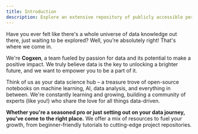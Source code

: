 ```yaml
---
title: Introduction
description: Explore an extensive repository of publicly accessible personal notebooks on machine learning engineering, data science analytics, artificial intelligence, and more.
---
```


Have you ever felt like there's a whole universe of data knowledge out there, just waiting to be explored? Well, you're absolutely right! That's where we come in.

We're **Cogxen**, a team fueled by passion for data and its potential to make a positive impact. We truly believe data is the key to unlocking a brighter future, and we want to empower you to be a part of it.

Think of us as your data science hub – a treasure trove of open-source notebooks on machine learning, AI, data analysis, and everything in between. We're constantly learning and growing, building a community of experts (like you!) who share the love for all things data-driven.

**Whether you're a seasoned pro or just setting out on your data journey, you've come to the right place.** We offer a mix of resources to fuel your growth, from beginner-friendly tutorials to cutting-edge project repositories.
